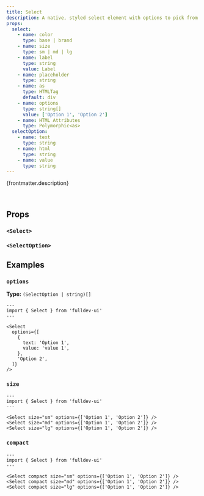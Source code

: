 ```yaml
---
title: Select
description: A native, styled select element with options to pick from.
props:
  select:
    - name: color
      type: base | brand
    - name: size
      type: sm | md | lg
    - name: label
      type: string
      value: Label
    - name: placeholder
      type: string
    - name: as
      type: HTMLTag
      default: div
    - name: options
      type: string[]
      value: ['Option 1', 'Option 2']
    - name: HTML Attributes
      type: Polymorphic<as>
  selectOption:
    - name: text
      type: string
    - name: html
      type: string
    - name: value
      type: string
---
```



{frontmatter.description}

<br />

<Story title={frontmatter.title} props={frontmatter.props.select} />

## Props

### `<Select>`

<PropsTable props={frontmatter.props.select} />

### `<SelectOption>`

<PropsTable props={frontmatter.props.selectOption} />

## Examples

### `options`

**Type:** `(SelectOption | string)[]`

```astro live
---
import { Select } from 'fulldev-ui'
---

<Select
  options={[
    {
      text: 'Option 1',
      value: 'value 1',
    },
    'Option 2',
  ]}
/>
```

### `size`

<SizeProp />

```astro live
---
import { Select } from 'fulldev-ui'
---

<Select size="sm" options={['Option 1', 'Option 2']} />
<Select size="md" options={['Option 1', 'Option 2']} />
<Select size="lg" options={['Option 1', 'Option 2']} />
```

### `compact`

<CompactProp />

```astro live
---
import { Select } from 'fulldev-ui'
---

<Select compact size="sm" options={['Option 1', 'Option 2']} />
<Select compact size="md" options={['Option 1', 'Option 2']} />
<Select compact size="lg" options={['Option 1', 'Option 2']} />
```
